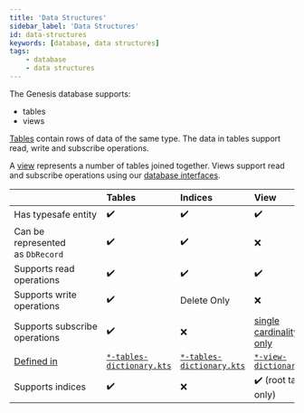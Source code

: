 ```yaml
---
title: 'Data Structures'
sidebar_label: 'Data Structures'
id: data-structures
keywords: [database, data structures]
tags:
    - database
    - data structures
---
```


The Genesis database supports:

- tables
- views

[Tables](../../../database/fields-tables-views/tables/) contain rows of data of the same type. The data in tables support read, write and subscribe operations. 

A [view](../../../database/fields-tables-views/views/) represents a number of tables joined together. Views support read and subscribe operations using our [database interfaces](../../../database/database-interface/database-interface/).

|  | Tables  | Indices | View  |
| --- | :-- | :-- | :-- |
| Has typesafe entity | ✔️ | ✔️ | ✔️ |
| Can be represented as `DbRecord` | ✔️ | ✔️ | ❌ |
| Supports read operations | ✔️ | ✔️ | ✔️ |
| Supports write operations | ✔️ | Delete Only | ❌ |
| Supports subscribe operations | ✔️ | ❌ | [single cardinality only](../../../database/data-structures/views/#cardinality) |
| [Defined in](../../../database/fields-tables-views/fields-tables-views/) | [`*-tables-dictionary.kts`](../../../database/fields-tables-views/tables/tables-basics/) | [`*-tables-dictionary.kts`](../../../database/fields-tables-views/tables/tables-basics/) | [`*-view-dictionary.kts`](../../../database/fields-tables-views/views/views-examples/) |
| Supports indices | ✔️ | ❌ | ✔️ (root table only) |

